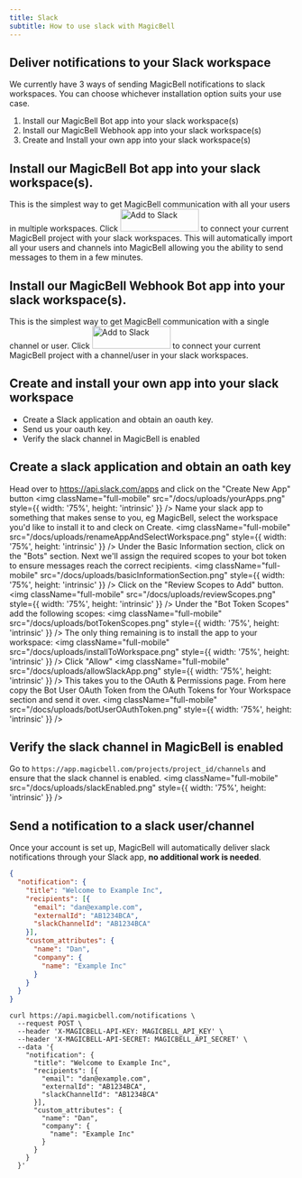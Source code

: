 ```yaml
---
title: Slack
subtitle: How to use slack with MagicBell
---
```


## Deliver notifications to your Slack workspace

We currently have 3 ways of sending MagicBell notifications to slack workspaces. You can choose whichever installation option suits your use case.

1. Install our MagicBell Bot app into your slack workspace(s)
2. Install our MagicBell Webhook app into your slack workspace(s)
3. Create and Install your own app into your slack workspace(s)

## Install our MagicBell Bot app into your slack workspace(s).
This is the simplest way to get MagicBell communication with all your users in multiple workspaces. Click <a href="https://slack.com/oauth/v2/authorize?client_id=904206676034.3112841272850&scope=channels:read,chat:write,chat:write.public,im:write,users:read,users:read.email&user_scope="><img alt="Add to Slack" height="40" width="139" src="https://platform.slack-edge.com/img/add_to_slack.png" srcSet="https://platform.slack-edge.com/img/add_to_slack.png 1x, https://platform.slack-edge.com/img/add_to_slack@2x.png 2x" /></a> to connect your current MagicBell project with your slack workspaces. This will automatically import all your users and channels into MagicBell allowing you the ability to send messages to them in a few minutes.

## Install our MagicBell Webhook Bot app into your slack workspace(s).
This is the simplest way to get MagicBell communication with a single channel or user. Click
<a href="https://slack.com/oauth/v2/authorize?client_id=904206676034.3115367504932&scope=incoming-webhook&user_scope="><img alt="Add to Slack" height="40" width="139" src="https://platform.slack-edge.com/img/add_to_slack.png" srcSet="https://platform.slack-edge.com/img/add_to_slack.png 1x, https://platform.slack-edge.com/img/add_to_slack@2x.png 2x" /></a>
to connect your current MagicBell project with a channel/user in your slack workspaces.


## Create and install your own app into your slack workspace
- Create a Slack application and obtain an oauth key.
- Send us your oauth key.
- Verify the slack channel in MagicBell is enabled

## Create a slack application and obtain an oath key
Head over to https://api.slack.com/apps and click on the "Create New App" button
<img
  className="full-mobile"
  src="/docs/uploads/yourApps.png"
  style={{ width: '75%', height: 'intrinsic' }}
/>
Name your slack app to something that makes sense to you, eg MagicBell, select the workspace you'd like to install it to and cleck on Create.
<img
  className="full-mobile"
  src="/docs/uploads/renameAppAndSelectWorkspace.png"
  style={{ width: '75%', height: 'intrinsic' }}
/>
Under the Basic Information section, click on the "Bots" section. Next we'll assign the required scopes to your bot token to ensure messages reach the correct recipients.
<img
  className="full-mobile"
  src="/docs/uploads/basicInformationSection.png"
  style={{ width: '75%', height: 'intrinsic' }}
/>
Click on the "Review Scopes to Add" button.
<img
  className="full-mobile"
  src="/docs/uploads/reviewScopes.png"
  style={{ width: '75%', height: 'intrinsic' }}
/>
Under the "Bot Token Scopes" add the following scopes:
<img
  className="full-mobile"
  src="/docs/uploads/botTokenScopes.png"
  style={{ width: '75%', height: 'intrinsic' }}
/>
The only thing remaining is to install the app to your workspace:
<img
  className="full-mobile"
  src="/docs/uploads/installToWorkspace.png"
  style={{ width: '75%', height: 'intrinsic' }}
/>
Click "Allow"
<img
  className="full-mobile"
  src="/docs/uploads/allowSlackApp.png"
  style={{ width: '75%', height: 'intrinsic' }}
/>
This takes you to the OAuth & Permissions page. From here copy the Bot User OAuth Token from the  OAuth Tokens for Your Workspace section and send it over.
<img
  className="full-mobile"
  src="/docs/uploads/botUserOAuthToken.png"
  style={{ width: '75%', height: 'intrinsic' }}
/>

## Verify the slack channel in MagicBell is enabled

Go to `https://app.magicbell.com/projects/project_id/channels` and ensure that the slack channel is enabled.
<img
  className="full-mobile"
  src="/docs/uploads/slackEnabled.png"
  style={{ width: '75%', height: 'intrinsic' }}
/>


## Send a notification to a slack user/channel

Once your account is set up, MagicBell will automatically deliver slack
notifications through your Slack app, **no additional work is needed**.

<Tabs>

```json title=PAYLOAD hideHeader noTopBorderRadius
{
  "notification": {
    "title": "Welcome to Example Inc",
    "recipients": [{
      "email": "dan@example.com",
      "externalId": "AB1234BCA",
      "slackChannelId": "AB1234BCA"
    }],
    "custom_attributes": {
      "name": "Dan",
      "company": {
        "name": "Example Inc"
      }
    }
  }
}
```

```curl title=cURL hideHeader noTopBorderRadius
curl https://api.magicbell.com/notifications \
  --request POST \
  --header 'X-MAGICBELL-API-KEY: MAGICBELL_API_KEY' \
  --header 'X-MAGICBELL-API-SECRET: MAGICBELL_API_SECRET' \
  --data '{
    "notification": {
      "title": "Welcome to Example Inc",
      "recipients": [{
        "email": "dan@example.com",
        "externalId": "AB1234BCA",
        "slackChannelId": "AB1234BCA"
      }],
      "custom_attributes": {
        "name": "Dan",
        "company": {
          "name": "Example Inc"
        }
      }
    }
  }'
```

</Tabs>

